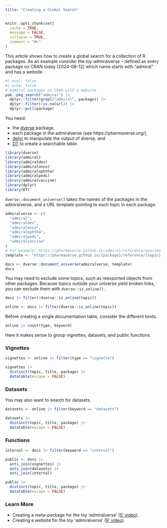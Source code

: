 ```yaml
---
title: "Creating a Global Search"
---
```


```r
knitr::opts_chunk$set(
  cache = TRUE,
  message = FALSE,
  collapse = TRUE,
  comment = "#>"
)
```

This article shows how to create a global search for a collection of R packages.
As an example consider the toy admiralverse -- defined as every package on CRAN
today (2024-08-12) which name starts with "admiral" and has a website.

```r
#| eval: false
#| echo: false
# Admiral packages on CRAN with a website
pak::pkg_search("admiral") |>
  dplyr::filter(grepl("admiral", package)) |>
  dplyr::filter(!is.na(url)) |>
  dplyr::pull(package)
```

You need:

* the [dverse](https://maurolepore.github.io/dverse/) package, 
* each package in the admiralverse (see https://pharmaverse.org/),
* [dplyr](https://dplyr.tidyverse.org/) to manipulate the output of dverse, and 
* [DT](https://rstudio.github.io/DT/) to create a searchable table.

```r
library(dverse)
library(admiral)
library(admiraldev)
library(admiralonco)
library(admiralophtha)
library(admiralpeds)
library(admiralvaccine)
library(dplyr)
library(DT)
```

`dverse::document_universe()` takes the names of the packages in the admiralverse, and a
URL template pointing to each topic in each package.

```r
admiralverse <- c(
  "admiral",
  "admiraldev",
  "admiralonco",
  "admiralophtha",
  "admiralpeds",
  "admiralvaccine"
)
# For example: https://pharmaverse.github.io/admiral/reference/queries.html
template <- "https://pharmaverse.github.io/{package}/reference/{topic}.html"

docs <- dverse::document_universe(admiralverse, template)
docs
```

You may need to exclude some topics, such as reexported objects from other
packages. Because topics outside your universe yield broken links, you can
exclude them with `dverse::is_online()`.

```r
docs |> filter(!dverse::is_online(topic))

online <- docs |> filter(dverse::is_online(topic))
```

Before creating a single documentation table, consider the different kinds.

```r
online |> count(type, keyword)
```

Here it makes sense to group vignettes, datasets, and public functions.

### Vignettes

```r
vignettes <- online |> filter(type == "vignette")

vignettes |>
  distinct(topic, title, package) |>
  datatable(escape = FALSE)
```

### Datasets

You may also want to search for datasets.

```r
datasets <- online |> filter(keyword == "datasets")

datasets |>
  distinct(topic, title, package) |>
  datatable(escape = FALSE)
```

### Functions

```r
internal <- docs |> filter(keyword == "internal")

public <- docs |>
  anti_join(vignettes) |>
  anti_join(datasets) |>
  anti_join(internal)

public |>
  distinct(topic, title, package) |>
  datatable(escape = FALSE)
```

### Learn More

* Creating a meta-package for the toy 'admiralverse' ([5' video](https://youtu.be/ezVpsadSF7A)).
* Creating a website for the toy 'admiralverse' ([9' video](https://youtu.be/VhmnADBDXv0)).
